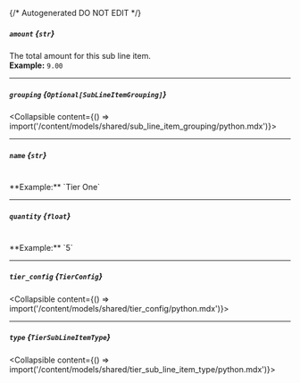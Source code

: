 {/* Autogenerated DO NOT EDIT  */}

##### `amount` *{`str`}*
The total amount for this sub line item.
<br/>
**Example:** `9.00`

---
##### `grouping` *{`Optional[SubLineItemGrouping]`}*
<Collapsible content={() => import('/content/models/shared/sub_line_item_grouping/python.mdx')}>
</Collapsible>

---
##### `name` *{`str`}*
<br/>
**Example:** `Tier One`

---
##### `quantity` *{`float`}*
<br/>
**Example:** `5`

---
##### `tier_config` *{`TierConfig`}*
<Collapsible content={() => import('/content/models/shared/tier_config/python.mdx')}>
</Collapsible>

---
##### `type` *{`TierSubLineItemType`}*
<Collapsible content={() => import('/content/models/shared/tier_sub_line_item_type/python.mdx')}>
</Collapsible>

